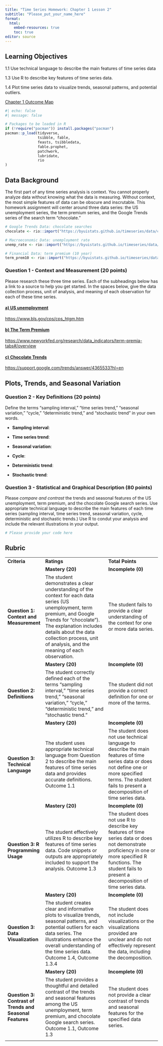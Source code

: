 ```yaml
---
title: "Time Series Homework: Chapter 1 Lesson 2"
subtitle: "Please_put_your_name_here"
format: 
  html:
    embed-resources: true
    toc: true
editor: source
---
```


## Learning Objectives

1.1 Use technical language to describe the main features of time series data

1.3 Use R to describe key features of time series data.

1.4 Plot time series data to visualize trends, seasonal patterns, and potential outliers.

[Chapter 1 Outcome Map](https://docs.google.com/spreadsheets/d/1iYftJo380M2d9rV-KexgEaCjkKbqK3Ip7uEdn-Y15B4/edit?usp=sharing)


```r
#| echo: false
#| message: false

# Packages to be loaded in R
if (!require("pacman")) install.packages("pacman")
pacman::p_load(tidyverse, 
               tsibble, fable,
               feasts, tsibbledata,
               fable.prophet,
               patchwork,
               lubridate, 
               rio 
)

```

## Data Background

The first part of any time series analysis is context. You cannot properly analyze data without knowing what the data is measuring. Without context, the most simple features of data can be obscure and inscrutable. This homework assignment will center around three data series: the US unemployment series, the term premium series, and the Google Trends series of the search term "chocolate."

```r
# Google Trends Data: chocolate searches
chocolate <- rio::import("https://byuistats.github.io/timeseries/data/chocolate.csv")

# Macroeconomic Data: unemployment rate
unemp_rate <- rio::import("https://byuistats.github.io/timeseries/data/unemp_rate.csv")

# Financial Data: term premium (10 year)
term_prem10 <- rio::import("https://byuistats.github.io/timeseries/data/term_prem10.csv")
```

### Question 1 - Context and Measurement (20 points)

Please research these three time series. Each of the subheadings below has a link to a source to help you get started. In the spaces below, give the data collection process, unit of analysis, and meaning of each observation for each of these time series.

#### [a) US unemployment](https://www.bls.gov/cps/cps_htgm.htm)
[https://www.bls.gov/cps/cps_htgm.htm](https://www.bls.gov/cps/cps_htgm.htm)

::: {.callout-note title="Answer" icon="false"}
<!-- Delete this and put your answer here. The three colons mark the end of your answer. -->
:::

#### [b) The Term Premium](https://www.newyorkfed.org/research/data_indicators/term-premia-tabs#/overview)
[https://www.newyorkfed.org/research/data_indicators/term-premia-tabs#/overview](https://www.newyorkfed.org/research/data_indicators/term-premia-tabs#/overview)

::: {.callout-note title="Answer" icon="false"}
<!-- Delete this and put your answer here. The three colons mark the end of your answer. -->
:::

#### [c) Chocolate Trends](https://support.google.com/trends/answer/4365533?hl=en)
[https://support.google.com/trends/answer/4365533?hl=en](https://support.google.com/trends/answer/4365533?hl=en)

::: {.callout-note title="Answer" icon="false"}
<!-- Delete this and put your answer here. The three colons mark the end of your answer. -->
:::

## Plots, Trends, and Seasonal Variation

### Question 2 - Key Definitions (20 points)

Define the terms "sampling interval," "time series trend," "seasonal variation," "cycle," "deterministic trend," and "stochastic trend" in your own words.

::: {.callout-note title="Answer" icon="false"}
-   **Sampling interval**: 
<!-- Delete this and put your answer here. -->

-   **Time series trend**:
<!-- Delete this and put your answer here. -->

-   **Seasonal variation**: 
<!-- Delete this and put your answer here. -->

-   **Cycle**: 
<!-- Delete this and put your answer here. -->

-   **Deterministic trend**:
<!-- Delete this and put your answer here. -->

-   **Stochastic trend**: 
<!-- Delete this and put your answer here. -->
:::

### Question 3 - Statistical and Graphical Description (80 points)

Please *compare and contrast* the trends and seasonal features of the US unemployment, term premium, and the chocolate Google search series. 
Use appropriate technical language to describe the main features of each time series (sampling interval, time series trend, seasonal variation, cycle, deterministic and stochastic trends.) Use R to condut your analysis and include the relevant illustrations in your output.


::: {.callout-note title="Answer" icon="false"}

```r
# Please provide your code here

```

<!-- Delete this and put your written answer here. The three colons mark the end of your answer. -->

:::

## Rubric

+---------------------------------------------------------------+-----------------------------------------------------------------------------------------------------------------------------------------------------------------------------------------------------------------------------------------------------------------------------------+---------------------------------------------------------------------------------------------------------------------------------------------------------------------------------------------------------------------+
| **Criteria**                                                  | **Ratings**                                                                                                                                                                                                                                                                       | **Total Points**                                                                                                                                                                                                    |
+---------------------------------------------------------------+-----------------------------------------------------------------------------------------------------------------------------------------------------------------------------------------------------------------------------------------------------------------------------------+---------------------------------------------------------------------------------------------------------------------------------------------------------------------------------------------------------------------+
|                                                               | **Mastery (20)**                                                                                                                                                                                                                                                                  | **Incomplete (0)**                                                                                                                                                                                                  |
+---------------------------------------------------------------+-----------------------------------------------------------------------------------------------------------------------------------------------------------------------------------------------------------------------------------------------------------------------------------+---------------------------------------------------------------------------------------------------------------------------------------------------------------------------------------------------------------------+
| #### **Question 1: Context and Measurement**                  | The student demonstrates a clear understanding of the context for each data series (US unemployment, term premium, and Google Trends for "chocolate"). The explanation includes details about the data collection process, unit of analysis, and the meaning of each observation. | The student fails to provide a clear understanding of the context for one or more data series.                                                                                                                      |
+---------------------------------------------------------------+-----------------------------------------------------------------------------------------------------------------------------------------------------------------------------------------------------------------------------------------------------------------------------------+---------------------------------------------------------------------------------------------------------------------------------------------------------------------------------------------------------------------+
|                                                               | **Mastery (20)**                                                                                                                                                                                                                                                                  | **Incomplete (0)**                                                                                                                                                                                                  |
+---------------------------------------------------------------+-----------------------------------------------------------------------------------------------------------------------------------------------------------------------------------------------------------------------------------------------------------------------------------+---------------------------------------------------------------------------------------------------------------------------------------------------------------------------------------------------------------------+
| #### **Question 2: Definitions**                              | The student correctly defined each of the terms "sampling interval," "time series trend," "seasonal variation," "cycle," "deterministic trend," and "stochastic trend."                                                                                                           | The student did not provide a correct definition for one or more of the terms.                                                                                                                                      |
+---------------------------------------------------------------+-----------------------------------------------------------------------------------------------------------------------------------------------------------------------------------------------------------------------------------------------------------------------------------+---------------------------------------------------------------------------------------------------------------------------------------------------------------------------------------------------------------------+
|                                                               | **Mastery (20)**                                                                                                                                                                                                                                                                  | **Incomplete (0)**                                                                                                                                                                                                  |
+---------------------------------------------------------------+-----------------------------------------------------------------------------------------------------------------------------------------------------------------------------------------------------------------------------------------------------------------------------------+---------------------------------------------------------------------------------------------------------------------------------------------------------------------------------------------------------------------+
| #### **Question 3: Technical Language**                       | The student uses appropriate technical language from Question 2 to describe the main features of time series data and provides accurate definitions. Outcome 1.1                                                                                                                  | The student does not use technical language to describe the main features of time series data or does not define one or more specified terms. The student fails to present a decomposition of time series data.     |
+---------------------------------------------------------------+-----------------------------------------------------------------------------------------------------------------------------------------------------------------------------------------------------------------------------------------------------------------------------------+---------------------------------------------------------------------------------------------------------------------------------------------------------------------------------------------------------------------+
|                                                               | **Mastery (20)**                                                                                                                                                                                                                                                                  | **Incomplete (0)**                                                                                                                                                                                                  |
+---------------------------------------------------------------+-----------------------------------------------------------------------------------------------------------------------------------------------------------------------------------------------------------------------------------------------------------------------------------+---------------------------------------------------------------------------------------------------------------------------------------------------------------------------------------------------------------------+
| #### **Question 3: R Programming Usage**                      | The student effectively utilizes R to describe key features of time series data. Code snippets or outputs are appropriately included to support the analysis. Outcome 1.3                                                                                                         | The student does not use R to describe key features of time series data or does not demonstrate proficiency in one or more specified R functions. The student fails to present a decomposition of time series data. |
+---------------------------------------------------------------+-----------------------------------------------------------------------------------------------------------------------------------------------------------------------------------------------------------------------------------------------------------------------------------+---------------------------------------------------------------------------------------------------------------------------------------------------------------------------------------------------------------------+
|                                                               | **Mastery (20)**                                                                                                                                                                                                                                                                  | **Incomplete (0)**                                                                                                                                                                                                  |
+---------------------------------------------------------------+-----------------------------------------------------------------------------------------------------------------------------------------------------------------------------------------------------------------------------------------------------------------------------------+---------------------------------------------------------------------------------------------------------------------------------------------------------------------------------------------------------------------+
| #### **Question 3: Data Visualization**                       | The student creates clear and informative plots to visualize trends, seasonal patterns, and potential outliers for each data series. The illustrations enhance the overall understanding of the time series data. Outcome 1.4, Outcome 1.3.4                                      | The student does not include visualizations or the visualizations provided are unclear and do not effectively represent the data, including the decomposition.                                                      |
+---------------------------------------------------------------+-----------------------------------------------------------------------------------------------------------------------------------------------------------------------------------------------------------------------------------------------------------------------------------+---------------------------------------------------------------------------------------------------------------------------------------------------------------------------------------------------------------------+
|                                                               | **Mastery (20)**                                                                                                                                                                                                                                                                  | **Incomplete (0)**                                                                                                                                                                                                  |
+---------------------------------------------------------------+-----------------------------------------------------------------------------------------------------------------------------------------------------------------------------------------------------------------------------------------------------------------------------------+---------------------------------------------------------------------------------------------------------------------------------------------------------------------------------------------------------------------+
| #### **Question 3: Contrast of Trends and Seasonal Features** | The student provides a thoughtful and detailed contrast of the trends and seasonal features among the US unemployment, term premium, and chocolate Google search series. Outcome 1.1, Outcome 1.3                                                                                 | The student does not provide a clear contrast of trends and seasonal features for the specified data series.                                                                                                        |
+---------------------------------------------------------------+-----------------------------------------------------------------------------------------------------------------------------------------------------------------------------------------------------------------------------------------------------------------------------------+---------------------------------------------------------------------------------------------------------------------------------------------------------------------------------------------------------------------+
|                                                               |                                                                                                                                                                                                                                                                                   |                                                                                                                                                                                                                     |
+---------------------------------------------------------------+-----------------------------------------------------------------------------------------------------------------------------------------------------------------------------------------------------------------------------------------------------------------------------------+---------------------------------------------------------------------------------------------------------------------------------------------------------------------------------------------------------------------+

